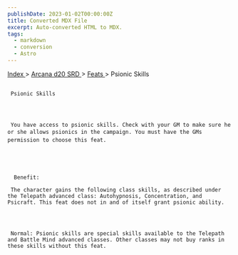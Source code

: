 ```yaml
---
publishDate: 2023-01-02T00:00:00Z
title: Converted MDX File
excerpt: Auto-converted HTML to MDX.
tags:
  - markdown
  - conversion
  - Astro
---
```


[
Index
](-index) >
[
Arcana d20 SRD
](arcana-d20-srd-index) >
[
Feats
](arcana-d20-srd-feats-index) > Psionic Skills

##

     Psionic Skills




     You have access to psionic skills. Check with your GM to make sure he or she allows psionics in the campaign. You must have the GMs permission to choose this feat.





      Benefit:

     The character gains the following class skills, as described under the Telepath advanced class: Autohypnosis, Concentration, and Psicraft. This feat does not in and of itself grant psionic ability.




     Normal: Psionic skills are special skills available to the Telepath and Battle Mind advanced classes. Other classes may not buy ranks in these skills without this feat.
